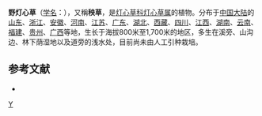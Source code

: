 {{Speciesbox 
| taxon = Juncus setchuensis
| authority = Buchen.
| subdivision_ranks =[[变种|变种]]
| subdivision =
* 野灯心草 ''J. s.'' var. ''setchuensis''
* [[假灯心草|假灯心草]] ''J. s.'' var. ''effusoides''
}}

'''野灯心草'''（[[学名|学名]]：{{lang|la|''Juncus setchuensis''}}），又稱'''秧草'''，是[[灯心草科|灯心草科]][[灯心草属|灯心草属]]的植物。分布于[[中国大陆|中国大陆]]的[[山东|山东]]、[[浙江|浙江]]、[[安徽|安徽]]、[[河南|河南]]、[[江苏|江苏]]、[[广东|广东]]、[[湖北|湖北]]、[[西藏|西藏]]、[[四川|四川]]、[[江西|江西]]、[[湖南|湖南]]、[[云南|云南]]、[[福建|福建]]、[[贵州|贵州]]、[[广西|广西]]等地，生长于海拔800米至1,700米的地区，多生在溪旁、山沟边、林下荫湿地以及道旁的浅水处，目前尚未由人工引种栽培。

== 参考文献 ==
<div class="references-small">
* {{cite web| url =http://www.bioinfo.cn/db05/KmzwSpecies.php?action=view&id=11298| title =野灯心草（原变种）| work =《中国高等植物数据库全库》| publisher =中国科学院微生物研究所| author =昆明植物研究所| accessdate =2009-02-24| deadurl =yes| archiveurl =https://web.archive.org/web/20160305005640/http://www.bioinfo.cn/db05/KmzwSpecies.php?action=view&id=11298| archivedate =2016-03-05}}
</div>

{{植物小作品}}
{{taxonbar}}
[[Category:灯心草属|Y]]